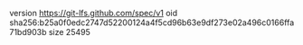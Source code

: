 version https://git-lfs.github.com/spec/v1
oid sha256:b25a0f0edc2747d52200124a4f5cd96b63e9df273e02a496c0166ffa71bd903b
size 25495
